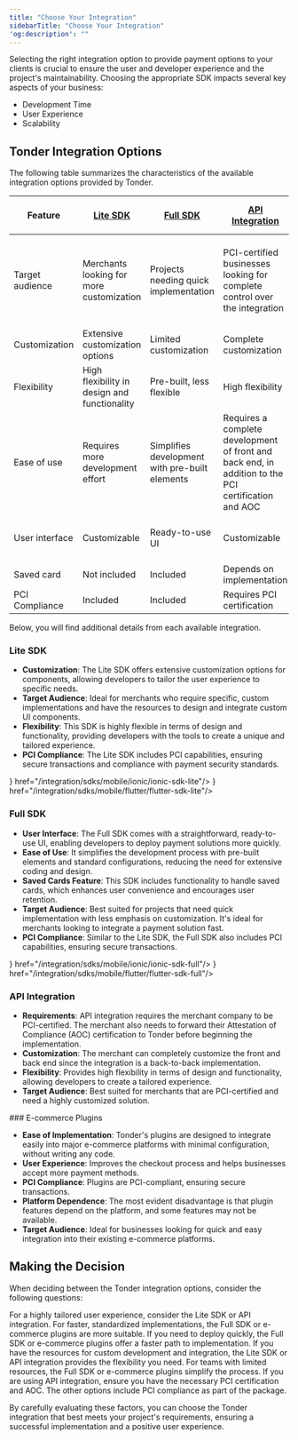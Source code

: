 ```yaml
---
title: "Choose Your Integration"
sidebarTitle: "Choose Your Integration"
'og:description': ""
---
```


Selecting the right integration option to provide payment options to your clients is crucial to ensure the user and developer experience and the project's maintainability. Choosing the appropriate SDK impacts several key aspects of your business:

- Development Time
- User Experience
- Scalability

## Tonder Integration Options

The following table summarizes the characteristics of the available integration options provided by Tonder.

| Feature| [Lite SDK](#lite-sdk)| [Full SDK](#full-sdk)| [API Integration](api-integration)| [E-commerce Plugins](#e-commerce-plugins)|
|------------------------|----------------------------------------------|--------------------------------------|----------------------------------------|----------------------------------------|
| Target audience    | Merchants looking for more customization   | Projects needing quick implementation| PCI-certified businesses looking for complete control over the integration | Businesses using e-commerce platforms looking to offer more payment options |
| Customization      | Extensive customization options             | Limited customization                | Complete customization                | Limited to platform|
| Flexibility        | High flexibility in design and functionality | Pre-built, less flexible             | High flexibility                       | Depends on the e-commerce platform                    |
| Ease of use        | Requires more development effort            | Simplifies development with pre-built elements | Requires a complete development of front and back end, in addition to the PCI certification and AOC    | Simple to integrate with minimal configuration |
| User interface     | Customizable                                 | Ready-to-use UI                      | Customizable                            | Depends on the e-commerce platform           |
| Saved card | Not included                                | Included                             | Depends on implementation               | Depends on platform                    |
| PCI Compliance     | Included                                     | Included                             | Requires PCI certification              | Included                               |

Below, you will find additional details from each available integration.

### Lite SDK

- **Customization**: The Lite SDK offers extensive customization options for components, allowing developers to tailor the user experience to specific needs.
- **Target Audience**: Ideal for merchants who require specific, custom implementations and have the resources to design and integrate custom UI components.
- **Flexibility**: This SDK is highly flexible in terms of design and functionality, providing developers with the tools to create a unique and tailored experience.
- **PCI Compliance**: The Lite SDK includes PCI capabilities, ensuring secure transactions and compliance with payment security standards.

<CardGroup cols={3}>
  <Card title="JS" icon="js" href="/integration/sdks/web/js-sdk"/>
   <Card title="Ionic SDK Lite" icon={<svg xmlns="http://www.w3.org/2000/svg" width="24" height="24" viewBox="0 0 100 100" fill="none">
<rect width="100" height="100" rx="24" fill="#176BFF"/>
<path d="M49.9997 31.3323C46.3042 31.3323 42.6918 32.4281 39.6191 34.4812C36.5465 36.5343 34.1516 39.4524 32.7374 42.8665C31.3232 46.2807 30.9532 50.0375 31.6742 53.662C32.3951 57.2864 34.1746 60.6157 36.7877 63.2288C39.4008 65.8418 42.7301 67.6214 46.3545 68.3423C49.9789 69.0632 53.7358 68.6932 57.1499 67.279C60.5641 65.8649 63.4822 63.47 65.5353 60.3974C67.5884 57.3247 68.6842 53.7123 68.6842 50.0168C68.6783 45.0632 66.7079 40.3141 63.2051 36.8114C59.7024 33.3086 54.9533 31.3382 49.9997 31.3323Z" fill="white"/>
<path d="M76.8273 32.9887C81.5279 32.9887 85.3385 29.1781 85.3385 24.4775C85.3385 19.7769 81.5279 15.9663 76.8273 15.9663C72.1267 15.9663 68.3161 19.7769 68.3161 24.4775C68.3161 29.1781 72.1267 32.9887 76.8273 32.9887Z" fill="white"/>
<path d="M87.3074 33.0334L86.9504 32.2526L86.3927 32.8996C84.9973 34.4829 83.2329 35.6975 81.2558 36.4357L80.6981 36.6365L80.9212 37.1942C83.927 44.4229 84.3075 52.4757 81.9965 59.9555C79.6856 67.4353 74.8292 73.8702 68.2698 78.1436C61.7104 82.417 53.8619 84.2594 46.0861 83.351C38.3103 82.4426 31.0979 78.8408 25.7001 73.1705C20.3023 67.5002 17.0599 60.1193 16.5353 52.3082C16.0107 44.4971 18.2371 36.7488 22.8281 30.4077C27.4192 24.0665 34.0853 19.5327 41.6698 17.5927C49.2542 15.6527 57.2786 16.429 64.3505 19.787L64.8748 20.0379L65.1035 19.4802C65.937 17.5415 67.2358 15.8384 68.885 14.5218L69.5543 13.9641L68.7902 13.5681C62.9852 10.551 56.5363 8.98374 49.9941 9.00013C41.1365 9.0014 32.5176 11.8711 25.4272 17.1798C18.3367 22.4884 13.1561 29.9505 10.6607 38.4493C8.16531 46.9481 8.48929 56.0265 11.5842 64.3257C14.679 72.625 20.3784 79.6988 27.8292 84.4886C35.28 89.2783 44.0816 91.5263 52.9167 90.8962C61.7518 90.2661 70.1453 86.7917 76.8409 80.993C83.5366 75.1944 88.1743 67.3833 90.06 58.7288C91.9458 50.0743 90.9781 41.0419 87.3018 32.9832L87.3074 33.0334Z" fill="white"/>
</svg>} href="/integration/sdks/mobile/ionic/ionic-sdk-lite"/>
    <Card title="Flutter SDK Lite" icon={<svg xmlns="http://www.w3.org/2000/svg" width="24" height="24" viewBox="0 0 100 100" fill="none">
<rect width="100" height="100" rx="24" fill="white"/>
<g clip-path="url(#clip0_400_201)">
<path fill-rule="evenodd" clip-rule="evenodd" d="M53.9398 91.9335L31.5159 69.6568L43.9092 57.0471L78.8648 91.9335H53.9398Z" fill="#02539A"/>
<path fill-rule="evenodd" clip-rule="evenodd" d="M31.239 69.674L53.4638 47.4492H78.4494L43.8746 82.024L31.239 69.674Z" fill="#45D1FD" fill-opacity="0.85"/>
<path fill-rule="evenodd" clip-rule="evenodd" d="M12 50.288L24.6183 62.8976L78.4494 9.06653H53.334L12 50.288Z" fill="#45D1FD"/>
</g>
<defs>
<clipPath id="clip0_400_201">
<rect width="66.8648" height="83" fill="white" transform="translate(12 9)"/>
</clipPath>
</defs>
</svg>} href="/integration/sdks/mobile/flutter/flutter-sdk-lite"/>
</CardGroup>

### Full SDK

- **User Interface**: The Full SDK comes with a straightforward, ready-to-use UI, enabling developers to deploy payment solutions more quickly.
- **Ease of Use**: It simplifies the development process with pre-built elements and standard configurations, reducing the need for extensive coding and design.
- **Saved Cards Feature**: This SDK includes functionality to handle saved cards, which enhances user convenience and encourages user retention.
- **Target Audience**: Best suited for projects that need quick implementation with less emphasis on customization. It's ideal for merchants looking to integrate a payment solution fast.
- **PCI Compliance**: Similar to the Lite SDK, the Full SDK also includes PCI capabilities, ensuring secure transactions.

<CardGroup cols={3}>
<Card title="Ionic SDK Full" icon={<svg xmlns="http://www.w3.org/2000/svg" width="24" height="24" viewBox="0 0 100 100" fill="none">
<rect width="100" height="100" rx="24" fill="#176BFF"/>
<path d="M49.9997 31.3323C46.3042 31.3323 42.6918 32.4281 39.6191 34.4812C36.5465 36.5343 34.1516 39.4524 32.7374 42.8665C31.3232 46.2807 30.9532 50.0375 31.6742 53.662C32.3951 57.2864 34.1746 60.6157 36.7877 63.2288C39.4008 65.8418 42.7301 67.6214 46.3545 68.3423C49.9789 69.0632 53.7358 68.6932 57.1499 67.279C60.5641 65.8649 63.4822 63.47 65.5353 60.3974C67.5884 57.3247 68.6842 53.7123 68.6842 50.0168C68.6783 45.0632 66.7079 40.3141 63.2051 36.8114C59.7024 33.3086 54.9533 31.3382 49.9997 31.3323Z" fill="white"/>
<path d="M76.8273 32.9887C81.5279 32.9887 85.3385 29.1781 85.3385 24.4775C85.3385 19.7769 81.5279 15.9663 76.8273 15.9663C72.1267 15.9663 68.3161 19.7769 68.3161 24.4775C68.3161 29.1781 72.1267 32.9887 76.8273 32.9887Z" fill="white"/>
<path d="M87.3074 33.0334L86.9504 32.2526L86.3927 32.8996C84.9973 34.4829 83.2329 35.6975 81.2558 36.4357L80.6981 36.6365L80.9212 37.1942C83.927 44.4229 84.3075 52.4757 81.9965 59.9555C79.6856 67.4353 74.8292 73.8702 68.2698 78.1436C61.7104 82.417 53.8619 84.2594 46.0861 83.351C38.3103 82.4426 31.0979 78.8408 25.7001 73.1705C20.3023 67.5002 17.0599 60.1193 16.5353 52.3082C16.0107 44.4971 18.2371 36.7488 22.8281 30.4077C27.4192 24.0665 34.0853 19.5327 41.6698 17.5927C49.2542 15.6527 57.2786 16.429 64.3505 19.787L64.8748 20.0379L65.1035 19.4802C65.937 17.5415 67.2358 15.8384 68.885 14.5218L69.5543 13.9641L68.7902 13.5681C62.9852 10.551 56.5363 8.98374 49.9941 9.00013C41.1365 9.0014 32.5176 11.8711 25.4272 17.1798C18.3367 22.4884 13.1561 29.9505 10.6607 38.4493C8.16531 46.9481 8.48929 56.0265 11.5842 64.3257C14.679 72.625 20.3784 79.6988 27.8292 84.4886C35.28 89.2783 44.0816 91.5263 52.9167 90.8962C61.7518 90.2661 70.1453 86.7917 76.8409 80.993C83.5366 75.1944 88.1743 67.3833 90.06 58.7288C91.9458 50.0743 90.9781 41.0419 87.3018 32.9832L87.3074 33.0334Z" fill="white"/>
</svg>} href="/integration/sdks/mobile/ionic/ionic-sdk-full"/>
  <Card title="Flutter SDK Full" icon={<svg xmlns="http://www.w3.org/2000/svg" width="24" height="24" viewBox="0 0 100 100" fill="none">
<rect width="100" height="100" rx="24" fill="white"/>
<g clip-path="url(#clip0_400_201)">
<path fill-rule="evenodd" clip-rule="evenodd" d="M53.9398 91.9335L31.5159 69.6568L43.9092 57.0471L78.8648 91.9335H53.9398Z" fill="#02539A"/>
<path fill-rule="evenodd" clip-rule="evenodd" d="M31.239 69.674L53.4638 47.4492H78.4494L43.8746 82.024L31.239 69.674Z" fill="#45D1FD" fill-opacity="0.85"/>
<path fill-rule="evenodd" clip-rule="evenodd" d="M12 50.288L24.6183 62.8976L78.4494 9.06653H53.334L12 50.288Z" fill="#45D1FD"/>
</g>
<defs>
<clipPath id="clip0_400_201">
<rect width="66.8648" height="83" fill="white" transform="translate(12 9)"/>
</clipPath>
</defs>
</svg>} href="/integration/sdks/mobile/flutter/flutter-sdk-full"/>
</CardGroup>

### API Integration

- **Requirements**: API integration requires the merchant company to be PCI-certified. The merchant also needs to forward their Attestation of Compliance (AOC) certification to Tonder before beginning the implementation.
- **Customization**: The merchant can completely customize the front and back end since the integration is a back-to-back implementation.
- **Flexibility**: Provides high flexibility in terms of design and functionality, allowing developers to create a tailored experience.
- **Target Audience**: Best suited for merchants that are PCI-certified and need a highly customized solution.

<CardGroup cols={3}>
<Card title="API Reference" iconType="solid" icon="square-terminal" href="/reference/overview"/>
</CardGroup>
### E-commerce Plugins

- **Ease of Implementation**: Tonder's plugins are designed to integrate easily into major e-commerce platforms with minimal configuration, without writing any code.
- **User Experience**: Improves the checkout process and helps businesses accept more payment methods.
- **PCI Compliance**: Plugins are PCI-compliant, ensuring secure transactions.
- **Platform Dependence**: The most evident disadvantage is that plugin features depend on the platform, and some features may not be available.
- **Target Audience**: Ideal for businesses looking for quick and easy integration into their existing e-commerce platforms.

<CardGroup cols={3}>
  <Card title="Magento" icon="magento" href="/integration/plugins/magento"/>
  <Card title="WooCommerce" icon="cash-register" href="/integration/plugins/woo-commerce"/>
</CardGroup>

## Making the Decision

When deciding between the Tonder integration options, consider the following questions:


<AccordionGroup>
  <Accordion title="How much customization do you need?">
    For a highly tailored user experience, consider the Lite SDK or API integration. For faster, standardized implementations, the Full SDK or e-commerce plugins are more suitable.
  </Accordion>

  <Accordion title="What is your timeline?">
    If you need to deploy quickly, the Full SDK or e-commerce plugins offer a faster path to implementation.
  </Accordion> 

  <Accordion title="What resources are available?">
    If you have the resources for custom development and integration, the Lite SDK or API integration provides the flexibility you need. For teams with limited resources, the Full SDK or e-commerce plugins simplify the process.
  </Accordion> 

  <Accordion title="What are your security requirements?">
    If you are using API integration, ensure you have the necessary PCI certification and AOC. The other options include PCI compliance as part of the package.
  </Accordion> 
</AccordionGroup>

By carefully evaluating these factors, you can choose the Tonder integration that best meets your project's requirements, ensuring a successful implementation and a positive user experience.